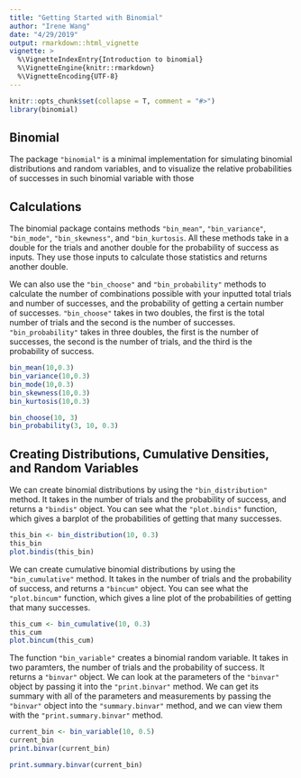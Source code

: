 ```yaml
---
title: "Getting Started with Binomial"
author: "Irene Wang"
date: "4/29/2019"
output: rmarkdown::html_vignette
vignette: >
  %\VignetteIndexEntry{Introduction to binomial}
  %\VignetteEngine{knitr::rmarkdown}
  %\VignetteEncoding{UTF-8}
---
```

```r
knitr::opts_chunk$set(collapse = T, comment = "#>")
library(binomial)
```
## Binomial

The package `"binomial"` is a minimal implementation for simulating binomial distributions and random variables, and to visualize the relative probabilities of successes in such binomial variable with those 


## Calculations

The binomial package contains methods `"bin_mean"`, `"bin_variance"`, `"bin_mode"`, `"bin_skewness"`, and `"bin_kurtosis`.  All these methods take in a double for the trials and another double for the probability of success as inputs. They use those inputs to calculate those statistics and returns another double. 

We can also use the `"bin_choose"` and `"bin_probability"` methods to calculate the number of combinations possible with your inputted total trials and number of successes, and the probability of getting a certain number of successes. `"bin_choose"` takes in two doubles, the first is the total number of trials and the second is the number of successes. `"bin_probability"` takes in three doubles, the first is the number of successes, the second is the number of trials, and the third is the probability of success.
```r
bin_mean(10,0.3)
bin_variance(10,0.3)
bin_mode(10,0.3)
bin_skewness(10,0.3)
bin_kurtosis(10,0.3)

bin_choose(10, 3)
bin_probability(3, 10, 0.3)
```


## Creating Distributions, Cumulative Densities, and Random Variables

We can create binomial distributions by using the `"bin_distribution"` method. It takes in the number of trials and the probability of success, and returns a `"bindis"` object. You can see what the `"plot.bindis"` function, which gives a barplot of the probabilities of getting that many successes.
```r
this_bin <- bin_distribution(10, 0.3)
this_bin
plot.bindis(this_bin)
```

We can create cumulative binomial distributions by using the `"bin_cumulative"` method. It takes in the number of trials and the probability of success, and returns a `"bincum"` object. You can see what the `"plot.bincum"` function, which gives a line plot of the probabilities of getting that many successes.
```r
this_cum <- bin_cumulative(10, 0.3)
this_cum
plot.bincum(this_cum)
```

The function `"bin_variable"` creates a binomial random variable. It takes in two paramters, the number of trials and the probability of success. It returns a `"binvar"` object. We can look at the parameters of the `"binvar"` object by passing it into the `"print.binvar"` method. We can get its summary with all of the parameters and measurements by passing the `"binvar"` object into the `"summary.binvar"` method, and we can view them with the `"print.summary.binvar"` method.

```r
current_bin <- bin_variable(10, 0.5)
current_bin
print.binvar(current_bin)
```

```r
print.summary.binvar(current_bin)
```




